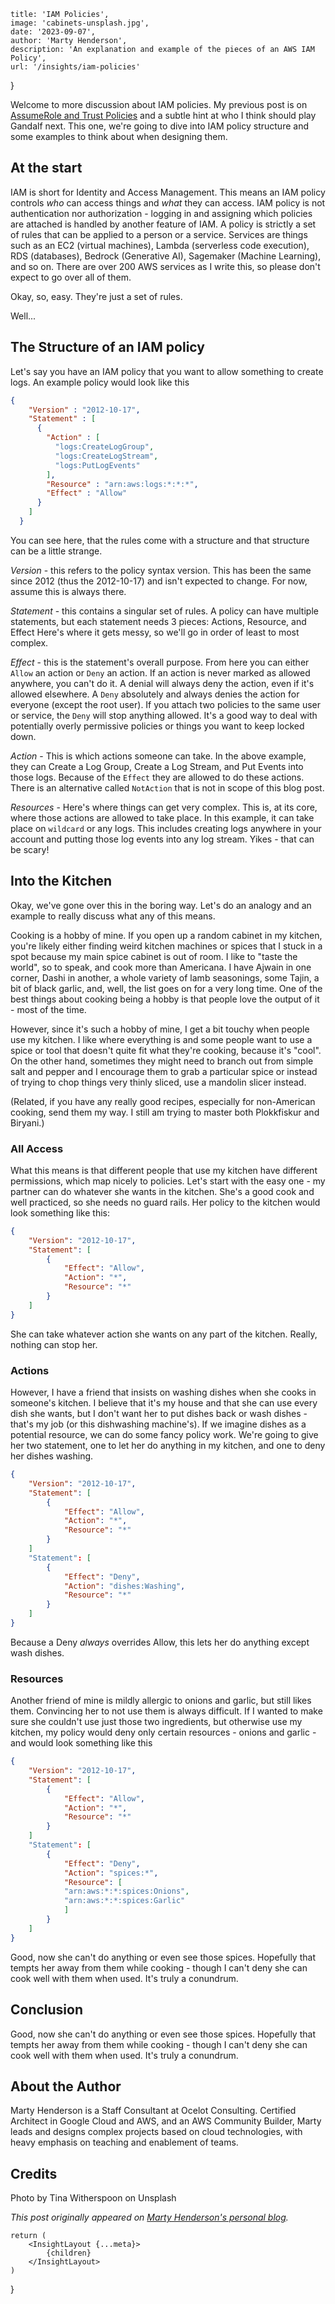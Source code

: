
    title: 'IAM Policies',
    image: 'cabinets-unsplash.jpg',
    date: '2023-09-07',
    author: 'Marty Henderson',
    description: 'An explanation and example of the pieces of an AWS IAM Policy',
    url: '/insights/iam-policies'
}

Welcome to more discussion about IAM policies. My previous post is on [AssumeRole and Trust Policies](/insights/assumerole-and-wizards) and a subtle hint at who I think should play Gandalf next. This one, we're going to dive into IAM policy structure and some examples to think about when designing them.

## At the start

IAM is short for Identity and Access Management. This means an IAM policy controls *who* can access things and *what* they can access. IAM policy is not authentication nor authorization - logging in and assigning which policies are attached is handled by another feature of IAM. A policy is strictly a set of rules that can be applied to a person or a service. Services are things such as an EC2 (virtual machines), Lambda (serverless code execution), RDS (databases), Bedrock (Generative AI), Sagemaker (Machine Learning), and so on. There are over 200 AWS services as I write this, so please don't expect to go over all of them.

Okay, so, easy. They're just a set of rules. 

Well...

## The Structure of an IAM policy

Let's say you have an IAM policy that you want to allow something to create logs. An example policy would look like this

```json
{
    "Version" : "2012-10-17",
    "Statement" : [
      {
        "Action" : [
          "logs:CreateLogGroup",
          "logs:CreateLogStream",
          "logs:PutLogEvents"
        ],
        "Resource" : "arn:aws:logs:*:*:*",
        "Effect" : "Allow"
      }
    ]
  }
  ```

You can see here, that the rules come with a structure and that structure can be a little strange. 

*Version* - this refers to the policy syntax version. This has been the same since 2012 (thus the 2012-10-17) and isn't expected to change. For now, assume this is always there.

*Statement* - this contains a singular set of rules. A policy can have multiple statements, but each statement needs 3 pieces: Actions, Resource, and Effect
Here's where it gets messy, so we'll go in order of least to most complex.

*Effect* - this is the statement's overall purpose. From here you can either `Allow` an action or `Deny` an action. If an action is never marked as allowed anywhere, you can't do it. A denial will always deny the action, even if it's allowed elsewhere.
A `Deny` absolutely and always denies the action for everyone (except the root user). If you attach two policies to the same user or service, the `Deny` will stop anything allowed. It's a good way to deal with potentially overly permissive policies or things you want to keep locked down.

*Action* - This is which actions someone can take. In the above example, they can Create a Log Group, Create a Log Stream, and Put Events into those logs. Because of the `Effect` they are allowed to do these actions. There is an alternative called `NotAction` that is not in scope of this blog post.

*Resources* -  Here's where things can get very complex. This is, at its core, where those actions are allowed to take place. In this example, it can take place on `wildcard` or any logs. This includes creating logs anywhere in your account and putting those log events into any log stream. Yikes - that can be scary!

## Into the Kitchen

Okay, we've gone over this in the boring way. Let's do an analogy and an example to really discuss what any of this means.

Cooking is a hobby of mine. If you open up a random cabinet in my kitchen, you're likely either finding weird kitchen machines or spices that I stuck in a spot because my main spice cabinet is out of room. I like to "taste the world", so to speak, and cook more than Americana. I have Ajwain in one corner, Dashi in another, a whole variety of lamb seasonings, some Tajin, a bit of black garlic, and, well, the list goes on for a very long time. One of the best things about cooking being a hobby is that people love the output of it - most of the time. 

However, since it's such a hobby of mine, I get a bit touchy when people use my kitchen. I like where everything is and some people want to use a spice or tool that doesn't quite fit what they're cooking, because it's "cool". On the other hand, sometimes they might need to branch out from simple salt and pepper and I encourage them to grab a particular spice or instead of trying to chop things very thinly sliced, use a mandolin slicer instead.

(Related, if you have any really good recipes, especially for non-American cooking, send them my way. I still am trying to master both Plokkfiskur and Biryani.)

### All Access 

What this means is that different people that use my kitchen have different permissions, which map nicely to policies. Let's start with the easy one - my partner can do whatever she wants in the kitchen. She's a good cook and well practiced, so she needs no guard rails. Her policy to the kitchen would look something like this:

```json
{
    "Version": "2012-10-17",
    "Statement": [
        {
            "Effect": "Allow",
            "Action": "*",
            "Resource": "*"
        }
    ]
}
```

She can take whatever action she wants on any part of the kitchen. Really, nothing can stop her.

### Actions

However, I have a friend that insists on washing dishes when she cooks in someone's kitchen. I believe that it's my house and that she can use every dish she wants, but I don't want her to put dishes back or wash dishes - that's my job (or this dishwashing machine's). If we imagine dishes as a potential resource, we can do some fancy policy work. We're going to give her two statement, one to let her do anything in my kitchen, and one to deny her dishes washing.

```json
{
    "Version": "2012-10-17",
    "Statement": [
        {
            "Effect": "Allow",
            "Action": "*",
            "Resource": "*"
        }
    ]
    "Statement": [
        {
            "Effect": "Deny",
            "Action": "dishes:Washing",
            "Resource": "*"
        }
    ]
}
```

Because a Deny *always* overrides Allow, this lets her do anything except wash dishes.

### Resources

Another friend of mine is mildly allergic to onions and garlic, but still likes them. Convincing her to not use them is always difficult. If I wanted to make sure she couldn't use just those two ingredients, but otherwise use my kitchen, my policy would deny only certain resources - onions and garlic - and would look something like this

```json
{
    "Version": "2012-10-17",
    "Statement": [
        {
            "Effect": "Allow",
            "Action": "*",
            "Resource": "*"
        }
    ]
    "Statement": [
        {
            "Effect": "Deny",
            "Action": "spices:*",
            "Resource": [
            "arn:aws:*:*:spices:Onions", 
            "arn:aws:*:*:spices:Garlic"
            ]
        }
    ]
}
```

Good, now she can't do anything or even see those spices. Hopefully that tempts her away from them while cooking - though I can't deny she can cook well with them when used. It's truly a conundrum.

## Conclusion

Good, now she can't do anything or even see those spices. Hopefully that tempts her away from them while cooking - though I can't deny she can cook well with them when used. It's truly a conundrum.

## About the Author

Marty Henderson is a Staff Consultant at Ocelot Consulting. 
Certified Architect in Google Cloud and AWS, and an AWS Community Builder, Marty leads and designs complex projects based on cloud technologies, with heavy emphasis on teaching and enablement of teams.

## Credits

Photo by Tina Witherspoon on Unsplash

_This post originally appeared on [Marty Henderson's personal blog](https://nalth.is/iam-policies/)._


    return (
        <InsightLayout {...meta}>
            {children}
        </InsightLayout>
    )
}